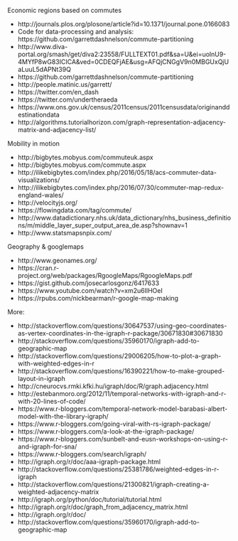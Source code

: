 
Economic regions based on commutes

- http://journals.plos.org/plosone/article?id=10.1371/journal.pone.0166083
- Code for data-processing and analysis: https://github.com/garrettdashnelson/commute-partitioning
- http://www.diva-portal.org/smash/get/diva2:23558/FULLTEXT01.pdf&sa=U&ei=uolnU9-4MYfP8wG83ICICA&ved=0CDEQFjAE&usg=AFQjCNGgV9n0MBGUxQjUaLuuL5dAPNt39Q
- https://github.com/garrettdashnelson/commute-partitioning 
- http://people.matinic.us/garrett/
- https://twitter.com/en_dash 
- https://twitter.com/undertheraeda
- https://www.ons.gov.uk/census/2011census/2011censusdata/originanddestinationdata
- http://algorithms.tutorialhorizon.com/graph-representation-adjacency-matrix-and-adjacency-list/


Mobility in motion 

- http://bigbytes.mobyus.com/commuteuk.aspx 
- http://bigbytes.mobyus.com/commute.aspx 
- http://ilikebigbytes.com/index.php/2016/05/18/acs-commuter-data-visualizations/ 
- http://ilikebigbytes.com/index.php/2016/07/30/commuter-map-redux-england-wales/
- http://velocityjs.org/
- https://flowingdata.com/tag/commute/
- http://www.datadictionary.nhs.uk/data_dictionary/nhs_business_definitions/m/middle_layer_super_output_area_de.asp?shownav=1
- http://www.statsmapsnpix.com/

Geography & googlemaps

- http://www.geonames.org/
- https://cran.r-project.org/web/packages/RgoogleMaps/RgoogleMaps.pdf
- https://gist.github.com/josecarlosgonz/6417633
- https://www.youtube.com/watch?v=xm2u6IlHOeI
- https://rpubs.com/nickbearman/r-google-map-making

More:

- http://stackoverflow.com/questions/30647537/using-geo-coordinates-as-vertex-coordinates-in-the-igraph-r-package/30671830#30671830
- http://stackoverflow.com/questions/35960170/igraph-add-to-geographic-map
- http://stackoverflow.com/questions/29006205/how-to-plot-a-graph-with-weighted-edges-in-r
- http://stackoverflow.com/questions/16390221/how-to-make-grouped-layout-in-igraph 
- http://cneurocvs.rmki.kfki.hu/igraph/doc/R/graph.adjacency.html 
- http://estebanmoro.org/2012/11/temporal-networks-with-igraph-and-r-with-20-lines-of-code/ 
- https://www.r-bloggers.com/temporal-network-model-barabasi-albert-model-with-the-library-igraph/ 
- https://www.r-bloggers.com/going-viral-with-rs-igraph-package/ 
- https://www.r-bloggers.com/a-look-at-the-igraph-package/ 
- https://www.r-bloggers.com/sunbelt-and-eusn-workshops-on-using-r-and-igraph-for-sna/ 
- https://www.r-bloggers.com/search/igraph/ 
- http://igraph.org/r/doc/aaa-igraph-package.html
- http://stackoverflow.com/questions/25381786/weighted-edges-in-r-igraph 
- http://stackoverflow.com/questions/21300821/igraph-creating-a-weighted-adjacency-matrix
- http://igraph.org/python/doc/tutorial/tutorial.html 
- http://igraph.org/r/doc/graph_from_adjacency_matrix.html
- http://igraph.org/r/doc/ 
- http://stackoverflow.com/questions/35960170/igraph-add-to-geographic-map 

